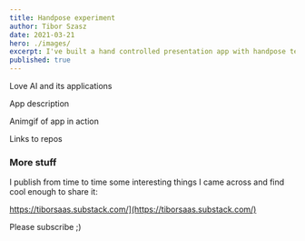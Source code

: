 ```yaml
---
title: Handpose experiment
author: Tibor Szasz
date: 2021-03-21
hero: ./images/
excerpt: I've built a hand controlled presentation app with handpose tensorflow model.
published: true
---
```


Love AI and its applications

App description

Animgif of app in action

Links to repos

### More stuff

I publish from time to time some interesting things I came across and find cool enough to share it:

https://tiborsaas.substack.com/](https://tiborsaas.substack.com/)

Please subscribe ;)
